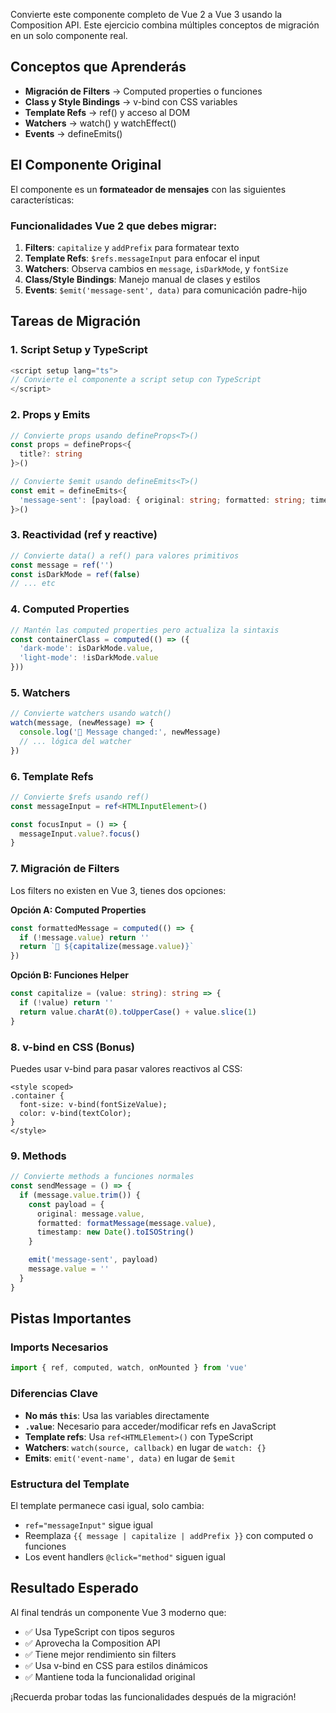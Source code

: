 Convierte este componente completo de Vue 2 a Vue 3 usando la Composition API. Este ejercicio combina múltiples conceptos de migración en un solo componente real.

## Conceptos que Aprenderás

- **Migración de Filters** → Computed properties o funciones
- **Class y Style Bindings** → v-bind con CSS variables
- **Template Refs** → ref() y acceso al DOM
- **Watchers** → watch() y watchEffect()
- **Events** → defineEmits()

## El Componente Original

El componente es un **formateador de mensajes** con las siguientes características:

### Funcionalidades Vue 2 que debes migrar:

1. **Filters**: `capitalize` y `addPrefix` para formatear texto
2. **Template Refs**: `$refs.messageInput` para enfocar el input
3. **Watchers**: Observa cambios en `message`, `isDarkMode`, y `fontSize`
4. **Class/Style Bindings**: Manejo manual de clases y estilos
5. **Events**: `$emit('message-sent', data)` para comunicación padre-hijo

## Tareas de Migración

### 1. **Script Setup y TypeScript**
```typescript
<script setup lang="ts">
// Convierte el componente a script setup con TypeScript
</script>
```

### 2. **Props y Emits**
```typescript
// Convierte props usando defineProps<T>()
const props = defineProps<{
  title?: string
}>()

// Convierte $emit usando defineEmits<T>()
const emit = defineEmits<{
  'message-sent': [payload: { original: string; formatted: string; timestamp: string }]
}>()
```

### 3. **Reactividad (ref y reactive)**
```typescript
// Convierte data() a ref() para valores primitivos
const message = ref('')
const isDarkMode = ref(false)
// ... etc
```

### 4. **Computed Properties**
```typescript
// Mantén las computed properties pero actualiza la sintaxis
const containerClass = computed(() => ({
  'dark-mode': isDarkMode.value,
  'light-mode': !isDarkMode.value
}))
```

### 5. **Watchers**
```typescript
// Convierte watchers usando watch()
watch(message, (newMessage) => {
  console.log('💬 Message changed:', newMessage)
  // ... lógica del watcher
})
```

### 6. **Template Refs**
```typescript
// Convierte $refs usando ref()
const messageInput = ref<HTMLInputElement>()

const focusInput = () => {
  messageInput.value?.focus()
}
```

### 7. **Migración de Filters**
Los filters no existen en Vue 3, tienes dos opciones:

**Opción A: Computed Properties**
```typescript
const formattedMessage = computed(() => {
  if (!message.value) return ''
  return `📝 ${capitalize(message.value)}`
})
```

**Opción B: Funciones Helper**
```typescript
const capitalize = (value: string): string => {
  if (!value) return ''
  return value.charAt(0).toUpperCase() + value.slice(1)
}
```

### 8. **v-bind en CSS (Bonus)**
Puedes usar v-bind para pasar valores reactivos al CSS:

```vue
<style scoped>
.container {
  font-size: v-bind(fontSizeValue);
  color: v-bind(textColor);
}
</style>
```

### 9. **Methods**
```typescript
// Convierte methods a funciones normales
const sendMessage = () => {
  if (message.value.trim()) {
    const payload = {
      original: message.value,
      formatted: formatMessage(message.value),
      timestamp: new Date().toISOString()
    }

    emit('message-sent', payload)
    message.value = ''
  }
}
```

## Pistas Importantes

### Imports Necesarios
```typescript
import { ref, computed, watch, onMounted } from 'vue'
```

### Diferencias Clave
- **No más `this`**: Usa las variables directamente
- **`.value`**: Necesario para acceder/modificar refs en JavaScript
- **Template refs**: Usa `ref<HTMLElement>()` con TypeScript
- **Watchers**: `watch(source, callback)` en lugar de `watch: {}`
- **Emits**: `emit('event-name', data)` en lugar de `$emit`

### Estructura del Template
El template permanece casi igual, solo cambia:
- `ref="messageInput"` sigue igual
- Reemplaza `{{ message | capitalize | addPrefix }}` con computed o funciones
- Los event handlers `@click="method"` siguen igual

## Resultado Esperado

Al final tendrás un componente Vue 3 moderno que:
- ✅ Usa TypeScript con tipos seguros
- ✅ Aprovecha la Composition API
- ✅ Tiene mejor rendimiento sin filters
- ✅ Usa v-bind en CSS para estilos dinámicos
- ✅ Mantiene toda la funcionalidad original

¡Recuerda probar todas las funcionalidades después de la migración!
